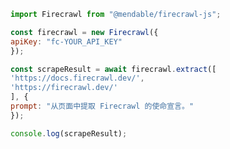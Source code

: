 ```js Node（Node.js）
import Firecrawl from "@mendable/firecrawl-js";

const firecrawl = new Firecrawl({
apiKey: "fc-YOUR_API_KEY"
});

const scrapeResult = await firecrawl.extract([
'https://docs.firecrawl.dev/',
'https://firecrawl.dev/'
], {
prompt: "从页面中提取 Firecrawl 的使命宣言。"
});

console.log(scrapeResult);
```
